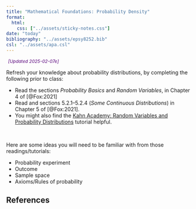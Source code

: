 ```yaml
---
title: "Mathematical Foundations: Probability Density"
format:
  html:
    css: ["../assets/sticky-notes.css"]
date: "today"
bibliography: "../assets/epsy8252.bib"
csl: "../assets/apa.csl"
---
```


<span style="margin-left:5px; color:#5a067d;font-size:12px;">*[Updated 2025-02-07e]*</span>


Refresh your knowledge about probability distributions, by completing the following prior to class:

- Read the sections *Probability Basics* and *Random Variables*, in Chapter 4 of [@Fox:2021]
- Read and sections 5.2.1--5.2.4 (*Some Continuous Distributions*) in Chapter 5 of [@Fox:2021].
- You might also find the [Kahn Academy: Random Variables and Probability Distributions](https://www.khanacademy.org/math/probability/random-variables-topic) tutorial helpful.


<br />

:::fyi
Here are some ideas you will need to be familiar with from those readings/tutorials:

- Probability experiment
- Outcome
- Sample space
- Axioms/Rules of probability
:::



## References




